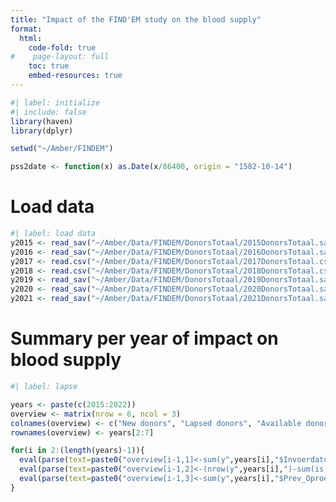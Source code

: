 ```yaml
---
title: "Impact of the FIND'EM study on the blood supply"
format:
  html:
    code-fold: true
#    page-layout: full
    toc: true
    embed-resources: true
---
```


```r
#| label: initialize
#| include: false
library(haven)
library(dplyr)

setwd("~/Amber/FINDEM") 

pss2date <- function(x) as.Date(x/86400, origin = "1582-10-14") 

```

# Load data
```r
#| label: load data
y2015 <- read_sav("~/Amber/Data/FINDEM/DonorsTotaal/2015DonorsTotaal.sav") %>% mutate(Prev_Oproepbaar_Ind = case_when(Oproepbaar == "O"~1, Oproepbaar == "N" ~0), DonorstopCode = Donorstopcode)
y2016 <- read_sav("~/Amber/Data/FINDEM/DonorsTotaal/2016DonorsTotaal.sav") %>% mutate(Prev_Oproepbaar_Ind = case_when(Oproepbaar == "O"~1, Oproepbaar == "N" ~0), DonorstopCode = Donorstopcode)
y2017 <- read.csv("~/Amber/Data/FINDEM/DonorsTotaal/2017DonorsTotaal.csv", sep=";") %>% mutate(Invoerdatum = as.Date(Inschrijfdatum, format = "%m/%d/%Y"))
y2018 <- read.csv("~/Amber/Data/FINDEM/DonorsTotaal/2018DonorsTotaal.csv", sep=";")%>% mutate(Invoerdatum = as.Date(Inschrijfdatum, format = "%m/%d/%Y"))
y2019 <- read_sav("~/Amber/Data/FINDEM/DonorsTotaal/2019DonorsTotaal.sav")%>% mutate(Invoerdatum = as.Date(Inschrijfdatum, format = "%m/%d/%Y"))
y2020 <- read_sav("~/Amber/Data/FINDEM/DonorsTotaal/2020DonorsTotaal.sav")%>% mutate(Invoerdatum = as.Date(Inschrijfdatum, format = "%m/%d/%Y"))
y2021 <- read_sav("~/Amber/Data/FINDEM/DonorsTotaal/2021DonorsTotaal.sav")%>% mutate(Invoerdatum = as.Date(Inschrijfdatum, format = "%m/%d/%Y"))
```

# Summary per year of impact on blood supply
```r
#| label: lapse

years <- paste(c(2015:2022))
overview <- matrix(nrow = 6, ncol = 3)
colnames(overview) <- c("New donors", "Lapsed donors", "Available donors")
rownames(overview) <- years[2:7]

for(i in 2:(length(years)-1)){
  eval(parse(text=paste0("overview[i-1,1]<-sum(y",years[i],"$Invoerdatum > \"",years[i-1],"-12-31\", na.rm=T)")))
  eval(parse(text=paste0("overview[i-1,2]<-(nrow(y",years[i],")-sum(is.na(y",years[i],"$DonorstopCode)|y", years[i], "$DonorstopCode<0))-(nrow(y",years[i-1],")-sum(is.na(y",years[i-1],"$DonorstopCode)|y", years[i-1], "$DonorstopCode<0))")))
  eval(parse(text=paste0("overview[i-1,3]<-sum(y",years[i],"$Prev_Oproepbaar_Ind==1, na.rm=T)")))
}
```
